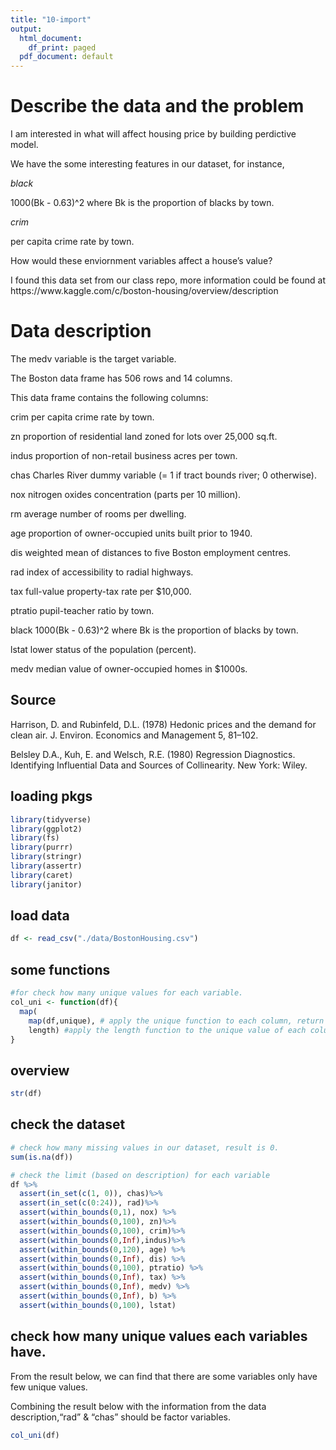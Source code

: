 ```yaml
---
title: "10-import"
output:
  html_document:
    df_print: paged
  pdf_document: default
---
```

# Describe the data and the problem

I am interested in what will affect housing price by building perdictive model.

We have the some interesting features in our dataset, for instance, 


$black$

1000(Bk - 0.63)^2 where Bk is the proportion of blacks by town.

$crim$

per capita crime rate by town.

How would these enviornment variables affect a house's value?


I found this data set from our class repo, more information could be found at https://www.kaggle.com/c/boston-housing/overview/description

# Data description 

The medv variable is the target variable.

The Boston data frame has 506 rows and 14 columns.

This data frame contains the following columns:

crim
per capita crime rate by town.

zn
proportion of residential land zoned for lots over 25,000 sq.ft.

indus
proportion of non-retail business acres per town.

chas
Charles River dummy variable (= 1 if tract bounds river; 0 otherwise).

nox
nitrogen oxides concentration (parts per 10 million).

rm
average number of rooms per dwelling.

age
proportion of owner-occupied units built prior to 1940.

dis
weighted mean of distances to five Boston employment centres.

rad
index of accessibility to radial highways.

tax
full-value property-tax rate per $10,000.

ptratio
pupil-teacher ratio by town.

black
1000(Bk - 0.63)^2 where Bk is the proportion of blacks by town.

lstat
lower status of the population (percent).

medv
median value of owner-occupied homes in $1000s.

## Source
Harrison, D. and Rubinfeld, D.L. (1978) Hedonic prices and the demand for clean air. J. Environ. Economics and Management 5, 81–102.

Belsley D.A., Kuh, E. and Welsch, R.E. (1980) Regression Diagnostics. Identifying Influential Data and Sources of Collinearity. New York: Wiley.

## loading pkgs
```r
library(tidyverse)
library(ggplot2)
library(fs)
library(purrr)
library(stringr)
library(assertr)
library(caret)
library(janitor)
```

## load data

```r
df <- read_csv("./data/BostonHousing.csv")
```

## some functions
```r
#for check how many unique values for each variable.
col_uni <- function(df){
  map(
    map(df,unique), # apply the unique function to each column, return the unique value of each column.
    length) #apply the length function to the unique value of each column, return how long the unique value is for each column so that we can know how many unique values for each column.
}
```


## overview

```r
str(df)
```
## check the dataset
```r
# check how many missing values in our dataset, result is 0.
sum(is.na(df))

# check the limit (based on description) for each variable 
df %>% 
  assert(in_set(c(1, 0)), chas)%>% 
  assert(in_set(c(0:24)), rad)%>% 
  assert(within_bounds(0,1), nox) %>%
  assert(within_bounds(0,100), zn)%>%
  assert(within_bounds(0,100), crim)%>%
  assert(within_bounds(0,Inf),indus)%>%
  assert(within_bounds(0,120), age) %>%
  assert(within_bounds(0,Inf), dis) %>%
  assert(within_bounds(0,100), ptratio) %>%
  assert(within_bounds(0,Inf), tax) %>%
  assert(within_bounds(0,Inf), medv) %>%
  assert(within_bounds(0,Inf), b) %>%
  assert(within_bounds(0,100), lstat)
```

## check how many unique values each variables have.

From the result below, we can find that there are some variables only have few unique values.

Combining the result below with the information from the data description,"rad" & "chas" should be factor variables.
```r
col_uni(df)
```
